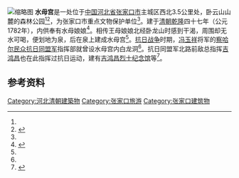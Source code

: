 {{coord|40|50|57.51|N|114|50|41.99|E|scale:20000|display=title}}
[[File:Shuimugong.jpg|缩略图]]
'''水母宫'''是一处位于[[中华人民共和国|中国]][[河北省|河北省]][[张家口市|张家口市]]主城区西北3.5公里处，卧云山山麓的森林公园<ref name=档案馆 /><ref name=地名志>{{Cite book |title= 张家口市地名志[M] |editor= 河北省张家口市地名办公室编 |year=1984年}}</ref>，为张家口市重点文物保护单位<ref name=地名志 />。建于[[清朝|清朝]][[乾隆|乾隆]]四十七年（公元1782年），内供奉有水母娘娘<ref name=古寺庙>{{Cite book |title=《张家口各异的古寺庙》 |author=梁纯信 |year=2006年 |isbn=7-80098-792-2 |pages=p.103}}</ref>。相传王母娘娘北经卧龙山时感到干渴，周围却无水可喝，便划地为泉，后在泉上建成水母宫<ref name=古寺庙 />。[[抗日战争|抗日战争]]时期，[[冯玉祥|冯玉祥]]将军的[[察哈尔民众抗日同盟军|察哈尔民众抗日同盟军]]指挥部就曾设水母宫内白龙洞<ref name=档案馆 />。抗日同盟军北路前敌总指挥[[吉鸿昌|吉鸿昌]]也在此指挥过抗日运动，建有[[吉鸿昌烈士纪念馆|吉鸿昌烈士纪念馆]]等<ref name=档案馆>{{Cite book |title=《张家口名胜景观》|editor=：张家口市档案馆编|pages=10-11}}</ref>。

== 参考资料 ==
{{reflist}}

{{commons|Category:Shuimu Temple}}

{{Zhang jiakou-stub}}

{{DEFAULTSORT:S水母宫}}
[[Category:河北清朝建築物|Category:河北清朝建築物]]
[[Category:张家口旅游|Category:张家口旅游]]
[[Category:张家口建筑物|Category:张家口建筑物]]